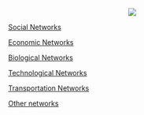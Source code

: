 
<center> ![](https://www.dropbox.com/s/z82rsbo22r31o45/Imagen10.png?dl=1) </center>

[Social Networks](http://profesores.is.escuelaing.edu.co/~amelendez/CursoPosgradoNetworkScience2023-1/Networks/SocialNetworks.html)

[Economic Networks](http://profesores.is.escuelaing.edu.co/~amelendez/CursoPosgradoNetworkScience2023-1/Networks/EconomicNetworks.html)



[Biological Networks](http://profesores.is.escuelaing.edu.co/~amelendez/CursoPosgradoNetworkScience2023-1/Networks/BiologicalNetworks.html)


[Technological Networks](http://profesores.is.escuelaing.edu.co/~amelendez/CursoPosgradoNetworkScience2023-1/Networks/TechnologicalNetworks.html)

[Transportation Networks](http://profesores.is.escuelaing.edu.co/~amelendez/CursoPosgradoNetworkScience2023-1/Networks/TransportationNetworks.html)





[Other networks](http://profesores.is.escuelaing.edu.co/~amelendez/CursoPosgradoNetworkScience2023-1/Networks/OtherNetworks.html)


<br></br><br></br>
<br></br>
<br></br>



